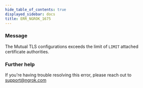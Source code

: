 ```yaml
---
hide_table_of_contents: true
displayed_sidebar: docs
title: ERR_NGROK_1675
---
```


### Message

The Mutual TLS configurations exceeds the limit of `LIMIT` attached certificate authorities.

### Further help

If you're having trouble resolving this error, please reach out to [support@ngrok.com](mailto:support@ngrok.com?subject=Help%20with%20ERR_NGROK_1675)
